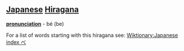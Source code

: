 == [[Japanese]] [[Hiragana]] ==
'''[[pronunciation]]''' - bé (be)

For a list of words starting with this hiragana see: [[Wiktionary:Japanese index べ]]
